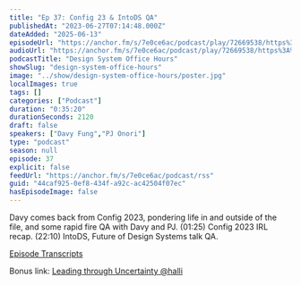 ```yaml
---
title: "Ep 37: Config 23 & IntoDS QA"
publishedAt: "2023-06-27T07:14:48.000Z"
dateAdded: "2025-06-13"
episodeUrl: "https://anchor.fm/s/7e0ce6ac/podcast/play/72669538/https%3A%2F%2Fd3ctxlq1ktw2nl.cloudfront.net%2Fstaging%2F2023-5-27%2Fcaca0ebb-5193-350b-988f-c322f30a2661.mp3"
audioUrl: "https://anchor.fm/s/7e0ce6ac/podcast/play/72669538/https%3A%2F%2Fd3ctxlq1ktw2nl.cloudfront.net%2Fstaging%2F2023-5-27%2Fcaca0ebb-5193-350b-988f-c322f30a2661.mp3"
podcastTitle: "Design System Office Hours"
showSlug: "design-system-office-hours"
image: "../show/design-system-office-hours/poster.jpg"
localImages: true
tags: []
categories: ["Podcast"]
duration: "0:35:20"
durationSeconds: 2120
draft: false
speakers: ["Davy Fung","PJ Onori"]
type: "podcast"
season: null
episode: 37
explicit: false
feedUrl: "https://anchor.fm/s/7e0ce6ac/podcast/rss"
guid: "44caf925-0ef8-434f-a92c-ac42504f07ec"
hasEpisodeImage: false
---
```

Davy comes back from Config 2023, pondering life in and outside of the file, and some rapid fire QA with Davy and PJ. (01:25) Config 2023 IRL recap. (22:10) IntoDS, Future of Design Systems talk QA.

[Episode Transcripts](https://docs.google.com/document/d/1eBPOj7pQJBKCsc4uWlMM1XwwfTOLiK7Av_qEbwu2F_M/edit?usp=sharing)

Bonus link: [Leading through Uncertainty @halli](https://youtu.be/w_yWIJfwZXo)
